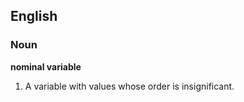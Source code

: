 ==English==
{{wikipedia}}
===Noun===
'''nominal variable'''

# {{statistics}} A variable with values whose order is insignificant.